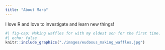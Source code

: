 ```yaml
---
title: "About Mara"
---
```


I love R and love to investigate and learn new things!

```r
#| fig-cap: Making waffles for with my oldest son for the first time.
#| echo: false
knitr::include_graphics("./images/eudoxus_making_waffles.jpg")
```

